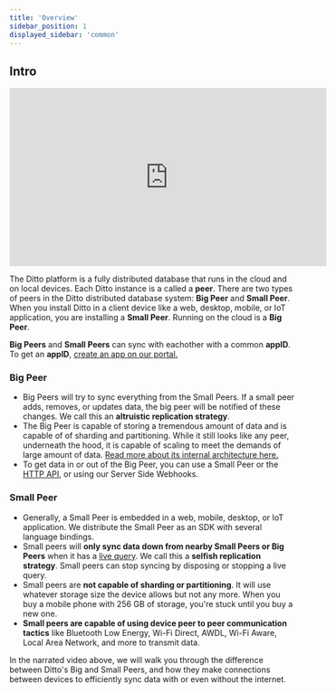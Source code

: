 ```yaml
---
title: 'Overview'
sidebar_position: 1
displayed_sidebar: 'common'
--- 
```


## Intro

<div className="iframe-container" align="center">
  <iframe 
    className="responsive-iframe"
    width="560" 
    height="315" 
    src="https://www.youtube.com/embed/u3y2NpA5R0A" 
    title="YouTube video player" 
    frameborder="0" 
    allow="accelerometer; autoplay; clipboard-write; encrypted-media; gyroscope; picture-in-picture" 
    allowfullscreen>
  </iframe>
</div>


The Ditto platform is a fully distributed database that runs in the cloud and on
local devices. Each Ditto instance is a called a __peer__. There are two types
of peers in the Ditto distributed database system: __Big Peer__ and __Small
Peer__. When you install Ditto in a client device like a web, desktop, mobile,
or IoT application, you are installing a __Small Peer__. Running on the cloud is
a __Big Peer__.

__Big Peers__ and __Small Peers__ can sync with eachother with a common __appID__. To get an __appID__, [create an app on our portal.](https://portal.ditto.live)

### Big Peer

* Big Peers will try to sync everything from the Small Peers. If a small peer adds, removes, or updates data, the big peer will be notified of these changes. We call this an __altruistic replication strategy__.
* The Big Peer is capable of storing a tremendous amount of data and is capable of of sharding and partitioning. While it still looks like any peer, underneath the hood, it is capable of scaling to meet the demands of large amount of data. [Read more about its internal architecture here.](../how-it-works/big-peer)
* To get data in or out of the Big Peer, you can use a Small Peer or the [HTTP API](/http/installation), or using our Server Side Webhooks.

### Small Peer

* Generally, a Small Peer is embedded in a web, mobile, desktop, or IoT application. We distribute the Small Peer as an SDK with several language bindings.
* Small peers will __only sync data down from nearby Small Peers or Big Peers__ when it has a [live query](../concepts/syncing-data). We call this a __selfish replication strategy__. Small peers can stop syncing by disposing or stopping a live query.
* Small peers are __not capable of sharding or partitioning__. It will use whatever storage size the device allows but not any more. When you buy a mobile phone with 256 GB of storage, you're stuck until you buy a new one. 
* __Small peers are capable of using device peer to peer communication tactics__ like Bluetooth Low Energy, Wi-Fi Direct, AWDL, Wi-Fi Aware, Local Area Network, and more to transmit data.

In the narrated video above, we will walk you through the difference between Ditto's Big and Small Peers, and how they make connections between devices to efficiently sync data with or even without the internet.

